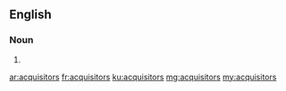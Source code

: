==English==

===Noun===
{{head|en|plural}}

# {{plural of|acquisitor|lang=en|nocat=1}}

[[ar:acquisitors]]
[[fr:acquisitors]]
[[ku:acquisitors]]
[[mg:acquisitors]]
[[my:acquisitors]]